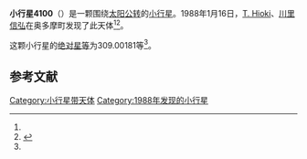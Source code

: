 {{Infobox planet
| bgcolour = #FFFFC0
| name = 4100 Sumiko
| symbol = 
| image = 
| caption = 
| discovery = yes
| discovery_ref = 
| discoverer = [[T._Hioki|T. Hioki]]、[[川里信弘|川里信弘]]
| discovery_site = [[奥多摩町|奥多摩町]] 
| discovered = 1988年1月16日
| designations = yes
| mp_name = 
| named_after = 
| alt_names = 1988 BF/ 1929 XK / 1957 EN / 1979 HU6
| mp_category = [[主带小行星|主带小行星]]
| orbit_ref = <ref name="a">[http://ssd.jpl.nasa.gov/sbdb.cgi?sstr=4100 4100 Sumiko] {{Wayback|url=http://ssd.jpl.nasa.gov/sbdb.cgi?sstr=4100 |date=20210717062426 }}，小行星數據庫瀏覽器（JPL Small-Body Database Browser）－[[美国国家航空航天局|美国国家航空航天局]]喷气推进实验室</ref>
| epoch = 2456400.5 (2013年4月18日更新)
| aphelion = {{convert|3.3341893|AU|km|3|abbr=on|lk=out}}
| perihelion = {{convert|2.6850009|AU|km|3|abbr=on}}
| semimajor = {{convert|3.0095951|AU|km|3|abbr=on}}
| eccentricity = 0.1078531
| period = 1907.043193 [[日|日]]<br />5.22[[儒略年|儒略年]]
| avg_speed = 
| inclination = 11.13260
| asc_node = 89.94141
| mean_anomaly = 
| arg_peri = 309.00181
| satellites = 
| physical_characteristics = yes
| dimensions = 
| mass = 
| density = 
| surface_grav = 
| escape_velocity = 
| sidereal_day = 
| axial_tilt = 
| pole_ecliptic_lat = 
| pole_ecliptic_lon = 
| albedo = 
| temperatures= 
| temp_name1 = 
| mean_temp_1 = 
| max_temp_1 = 
| temp_name2 = 
| max_temp_2 = 
| spectral_type = 
| abs_magnitude = 309.00181
}}

'''小行星4100'''（{{lang-en|4100 Sumiko}}）是一颗围绕[[太阳|太阳]][[公转|公转]]的[[小行星|小行星]]。1988年1月16日，[[T._Hioki|T. Hioki]]、[[川里信弘|川里信弘]]在奥多摩町发现了此天体<ref name="a" /><ref>{{cite news|title=小行星列表|url=http://cfa-www.harvard.edu/iau/lists/NumberedMPs.txt|accessdate=2013-07-08|newspaper=哈佛大学|archive-date=2008-05-17|archive-url=https://web.archive.org/web/20080517010638/http://cfa-www.harvard.edu/iau/lists/NumberedMPs.txt|dead-url=no}}</ref>。

这颗小行星的[[绝对星等|绝对星等]]为309.00181等<ref name="a" />。

==参考文献==
{{reflist}}
{{Minor Planet Number|[[小行星4099|小行星4099]]|[[小行星4101|小行星4101]]}}

{{小天体}}

[[Category:小行星带天体|Category:小行星带天体]]
[[Category:1988年发现的小行星|Category:1988年发现的小行星]]

{{asteroid-stub}}